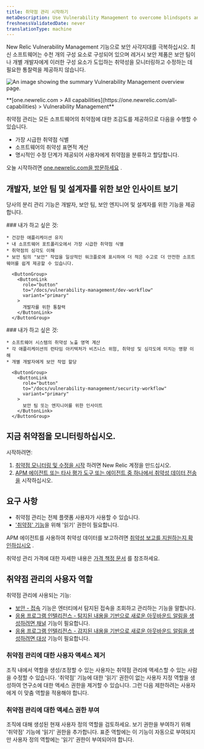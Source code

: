 ```yaml
---
title: 취약점 관리 시작하기
metaDescription: Use Vulnerability Management to overcome blindspots and remediate vulnerabilities.
freshnessValidatedDate: never
translationType: machine
---
```


New Relic Vulnerability Management 기능으로 보안 사각지대를 극복하십시오. 최신 소프트웨어는 수천 개의 구성 요소로 구성되어 있으며 레거시 보안 제품은 보안 팀이나 개별 개발자에게 이러한 구성 요소가 도입하는 취약성을 모니터링하고 수정하는 데 필요한 통찰력을 제공하지 않습니다.

<img
  title="Vulnerability Management overview"
  alt="An image showing the summary Vulnerability Management overview page."
  src="/images/security_screenshot-full_security-overview.webp"
/>

<figcaption>
  <DNT>
    **[one.newrelic.com > All capabilities](https://one.newrelic.com/all-capabilities) > Vulnerability Management**
  </DNT>
</figcaption>

취약점 관리는 모든 소프트웨어의 취약점에 대한 조감도를 제공하므로 다음을 수행할 수 있습니다.

* 가장 시급한 취약점 식별
* 소프트웨어의 취약성 표면적 계산
* 명시적인 수정 단계가 제공되어 사용자에게 취약점을 분류하고 할당합니다.

오늘 시작하려면 [one.newrelic.com을 방문하세요](https://one.newrelic.com/vulnerability-management) .

## 개발자, 보안 팀 및 설계자를 위한 보안 인사이트 보기

당사의 분리 관리 기능은 개발자, 보안 팀, 보안 엔지니어 및 설계자를 위한 기능을 제공합니다.

<SideBySide>
  <Side>
    ### 내가 하고 싶은 것:

    * 건강한 애플리케이션 유지
    * 내 소프트웨어 포트폴리오에서 가장 시급한 취약점 식별
    * 취약점의 심각도 이해
    * 보안 팀의 "보안" 작업을 일상적인 워크플로에 표시하여 더 적은 수고로 더 안전한 소프트웨어를 쉽게 제공할 수 있습니다.

      <ButtonGroup>
        <ButtonLink
          role="button"
          to="/docs/vulnerability-management/dev-workflow"
          variant="primary"
        >
          개발자를 위한 통찰력
        </ButtonLink>
      </ButtonGroup>
  </Side>

  <Side>
    ### 내가 하고 싶은 것:

    * 소프트웨어 시스템의 취약성 노출 영역 계산
    * 각 애플리케이션의 런타임 아키텍처가 비즈니스 위험, 취약성 및 심각도에 미치는 영향 이해
    * 개별 개발자에게 보안 작업 할당

      <ButtonGroup>
        <ButtonLink
          role="button"
          to="/docs/vulnerability-management/security-workflow"
          variant="primary"
        >
          보안 팀 또는 엔지니어를 위한 인사이트
        </ButtonLink>
      </ButtonGroup>
  </Side>
</SideBySide>

## 지금 취약점을 모니터링하십시오.

시작하려면:

1. [취약점 모니터링 및 수정을 시작](https://one.newrelic.com/vulnerability-management) 하려면 New Relic 계정을 만드십시오.
2. [APM 에이전트 또는 타사 평가 도구 또는 에이전트 중 하나에서 취약성 데이터 전송을](/docs/vulnerability-management/integrations/intro) 시작하십시오.

## 요구 사항

* 취약점 관리는 전체 플랫폼 사용자가 사용할 수 있습니다.
* ['취약점' 기능](/docs/accounts/accounts-billing/new-relic-one-user-management/user-permissions/#security)을 위해 '읽기' 권한이 필요합니다.

APM 에이전트를 사용하여 취약성 데이터를 보고하려면 [취약성 보고를 지원하는지 확인하십시오](/docs/vulnerability-management/integrations/intro/#apm-agents) .

취약성 관리 가격에 대한 자세한 내용은 [가격 책정 문서](/docs/licenses/license-information/usage-plans/new-relic-one-usage-plan-descriptions/#list-price) 를 참조하세요.

## 취약점 관리의 사용자 역할

취약점 관리에 사용되는 기능:

* [보안 - 접속](/docs/accounts/accounts-billing/new-relic-one-user-management/user-permissions/#security) 기능은 엔터티에서 탐지된 접속을 조회하고 관리하는 기능을 말합니다.
* [응용 프로그램 인텔리전스 - 탐지된 내용을 기반으로 새로운 아웃바운드 알림을 생성하려면 채널](/docs/accounts/accounts-billing/new-relic-one-user-management/user-permissions/#applied-intelligence) 기능이 필요합니다.
* [응용 프로그램 인텔리전스 - 감지된 내용을 기반으로 새로운 아웃바운드 알림을 생성하려면 대상](/docs/accounts/accounts-billing/new-relic-one-user-management/user-permissions/#applied-intelligence) 기능이 필요합니다.

### 취약점 관리에 대한 사용자 액세스 제거

조직 내에서 역할을 생성/조정할 수 있는 사용자는 취약점 관리에 액세스할 수 있는 사람을 수정할 수 있습니다. '취약점' 기능에 대한 '읽기' 권한이 없는 사용자 지정 역할을 생성하여 연구소에 대한 액세스 권한을 제거할 수 있습니다. 그런 다음 제한하려는 사용자에게 이 맞춤 역할을 적용해야 합니다.

### 취약점 관리에 대한 액세스 권한 부여

조직에 대해 생성된 현재 사용자 정의 역할을 검토하세요. 보기 권한을 부여하기 위해 '취약점' 기능에 '읽기' 권한을 추가합니다. 표준 역할에는 이 기능이 자동으로 부여되지만 사용자 정의 역할에는 '읽기' 권한이 부여되어야 합니다.

